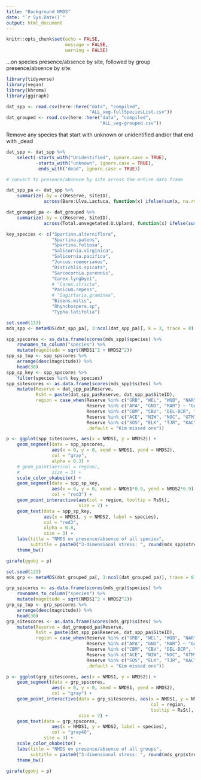 ```yaml
---
title: "Background NMDS"
date: "`r Sys.Date()`"
output: html_document
---
```


```r
knitr::opts_chunk$set(echo = FALSE,
                      message = FALSE,
                      warning = FALSE)
```

...on species presence/absence by site, followed by group presence/absence by site.  


```r
library(tidyverse)
library(vegan)
library(khroma)
library(ggiraph)
```

```r
dat_spp <- read.csv(here::here("data", "compiled",
                               "ALL_veg-fullSpeciesList.csv"))
dat_grouped <- read.csv(here::here("data", "compiled",
                                   "ALL_veg-grouped.csv"))
```


Remove any species that start with unknown or unidentified and/or that end with _dead

```r
dat_spp <- dat_spp %>% 
    select(-starts_with("Unidentified", ignore.case = TRUE),
           -starts_with("unknown", ignore.case = TRUE),
           -ends_with("dead", ignore.case = TRUE))
```


```r
# convert to presence/absence by site across the entire data frame  

dat_spp_pa <- dat_spp %>% 
    summarize(.by = c(Reserve, SiteID),
              across(Bare:Ulva.Lactuca, function(x) ifelse(sum(x, na.rm = TRUE) > 0, 1, 0)))

dat_grouped_pa <- dat_grouped %>% 
    summarize(.by = c(Reserve, SiteID),
              across(Total.unvegetated:U.Upland, function(x) ifelse(sum(x, na.rm = TRUE) > 0, 1, 0)))
```

```r
key_species <- c("Spartina.alterniflora",
                 "Spartina.patens",
                 "Spartina.foliosa",
                 "Salicornia.virginica",
                 "Salicornia.pacifica",
                 "Juncus.roemerianus",
                 "Distichlis.spicata",
                 "Sarcocornia.perennis",
                 "Carex.lyngbyei",
                 # "Carex.stricta",
                 "Panicum.repens",
                 # "Sagittaria.graminea",
                 "Bidens.mitis",
                 "Rhynchospera.sp",
                 "Typha.latifolia")
```


```r
set.seed(123)
mds_spp <- metaMDS(dat_spp_pa[, 3:ncol(dat_spp_pa)], k = 3, trace = 0)

spp_spscores <- as.data.frame(scores(mds_spp)$species) %>% 
    rownames_to_column("species") %>% 
    mutate(magnitude = sqrt(NMDS1^2 + NMDS2^2))
spp_sp_top <- spp_spscores %>% 
    arrange(desc(magnitude)) %>% 
    head(30)
spp_sp_key <- spp_spscores %>% 
    filter(species %in% key_species)
spp_sitescores <- as.data.frame(scores(mds_spp)$sites) %>% 
    mutate(Reserve = dat_spp_pa$Reserve,
           RsSt = paste(dat_spp_pa$Reserve, dat_spp_pa$SiteID),
           region = case_when(Reserve %in% c("GRB", "WEL", "WQB", "NAR") ~ "New England",
                              Reserve %in% c("APA", "GND", "MAR") ~ "Gulf of Mexico",
                              Reserve %in% c("CBM", "CBV", "DEL-BCR", "DEL-SJR", "HUD-PIER", "HUD-TIV", "JAC") ~ "Mid-Atlantic",
                              Reserve %in% c("ACE", "NIW", "NOC", "GTM") ~ "Southeast",
                              Reserve %in% c("SOS", "ELK", "TJR", "KAC") ~ "West Coast",
                              .default = "Kim missed one"))
```

```r
p <- ggplot(spp_sitescores, aes(x = NMDS1, y = NMDS2)) +
    geom_segment(data = spp_spscores,
                 aes(x = 0, y = 0, xend = NMDS1, yend = NMDS2),
                 col = "gray",
                 alpha = 0.3) +
    # geom_point(aes(col = region),
    #            size = 3) +
    scale_color_okabeito() +
    geom_segment(data = spp_sp_key,
                 aes(x = 0, y = 0, xend = NMDS1*0.9, yend = NMDS2*0.9),
                 col = "red3") +
    geom_point_interactive(aes(col = region, tooltip = RsSt),
                           size = 2) +
    geom_text(data = spp_sp_key,
              aes(x = NMDS1, y = NMDS2, label = species),
              col = "red3",
              alpha = 0.8,
              size = 3) +
    labs(title = "NMDS on presence/absence of all species",
         subtitle = paste0("3-dimensional stress: ", round(mds_spp$stress, 3))) +
    theme_bw()

girafe(ggobj = p)
```




```r
set.seed(123)
mds_grp <- metaMDS(dat_grouped_pa[, 3:ncol(dat_grouped_pa)], trace = 0)

grp_spscores <- as.data.frame(scores(mds_grp)$species) %>% 
    rownames_to_column("species") %>% 
    mutate(magnitude = sqrt(NMDS1^2 + NMDS2^2))
grp_sp_top <- grp_spscores %>% 
    arrange(desc(magnitude)) %>% 
    head(30)
grp_sitescores <- as.data.frame(scores(mds_grp)$sites) %>% 
    mutate(Reserve = dat_grouped_pa$Reserve,
           RsSt = paste(dat_spp_pa$Reserve, dat_spp_pa$SiteID),
           region = case_when(Reserve %in% c("GRB", "WEL", "WQB", "NAR") ~ "New England",
                              Reserve %in% c("APA", "GND", "MAR") ~ "Gulf of Mexico",
                              Reserve %in% c("CBM", "CBV", "DEL-BCR", "DEL-SJR", "HUD-PIER", "HUD-TIV", "JAC") ~ "Mid-Atlantic",
                              Reserve %in% c("ACE", "NIW", "NOC", "GTM") ~ "Southeast",
                              Reserve %in% c("SOS", "ELK", "TJR", "KAC") ~ "West Coast",
                              .default = "Kim missed one"))
```

```r
p <- ggplot(grp_sitescores, aes(x = NMDS1, y = NMDS2)) +
    geom_segment(data = grp_spscores,
                 aes(x = 0, y = 0, xend = NMDS1, yend = NMDS2),
                 col = "gray") +
    geom_point_interactive(data = grp_sitescores, aes(x = NMDS1, y = NMDS2, 
                                                      col = region,
                                                      tooltip = RsSt),
                           size = 2) +
    geom_text(data = grp_spscores,
                 aes(x = NMDS1, y = NMDS2, label = species),
                 col = "gray40",
              size = 3) +
    scale_color_okabeito() +
    labs(title = "NMDS on presence/absence of all groups",
         subtitle = paste0("3-dimensional stress: ", round(mds_grp$stress, 3))) +
    theme_bw()

girafe(ggobj = p)
```
